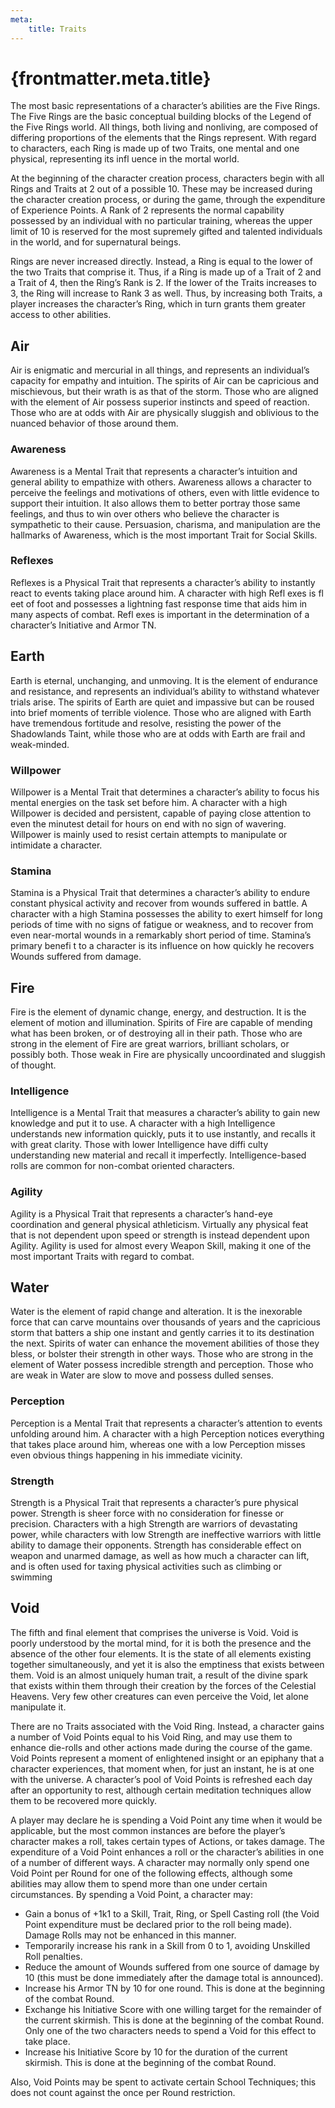 ```yaml
---
meta:
    title: Traits
---
```

# {frontmatter.meta.title}

The most basic representations of a character’s abilities are the Five Rings. The Five Rings are the basic conceptual building blocks of the Legend of the Five Rings world. All things, both living and nonliving, are composed of differing proportions of the elements that the Rings represent. With regard to characters, each Ring is made up of two Traits, one mental and one physical, representing its infl uence in the mortal world.

At the beginning of the character creation process, characters begin with all Rings and Traits at 2 out of a possible 10. These may be increased during the character creation process, or during the game, through the expenditure of Experience Points. A Rank of 2 represents the normal capability possessed by an individual with no particular training, whereas the upper limit of 10 is reserved for the most supremely gifted and talented individuals in the world, and for supernatural beings.

Rings are never increased directly. Instead, a Ring is equal to the lower of the two Traits that comprise it. Thus, if a Ring is made up of a Trait of 2 and a Trait of 4, then the Ring’s Rank is 2. If the lower of the Traits increases to 3, the Ring will increase to Rank 3 as well. Thus, by increasing both Traits, a player increases the character’s Ring, which in turn grants them greater access to other abilities.

## Air

Air is enigmatic and mercurial in all things, and represents an individual’s capacity for empathy and intuition. The spirits of Air can be capricious and mischievous, but their wrath is as that of the storm. Those who are aligned with the element of Air possess superior instincts and speed of reaction. Those who are at odds with Air are physically sluggish and oblivious to the nuanced behavior of those around them.

### Awareness

Awareness is a Mental Trait that represents a character’s intuition and general ability to empathize with others. Awareness allows a character to perceive the feelings and motivations of others, even with little evidence to support their intuition. It also allows them to better portray those same feelings, and thus to win over others who believe the character is sympathetic to their cause. Persuasion, charisma, and manipulation are the hallmarks of Awareness, which is the most important Trait for Social Skills.

### Reflexes

Reflexes is a Physical Trait that represents a character’s ability to instantly react to events taking place around him. A character with high Refl exes is fl eet of foot and possesses a lightning fast response time that aids him in many aspects of combat. Refl exes is important in the determination of a character’s Initiative and Armor TN.

## Earth

Earth is eternal, unchanging, and unmoving. It is the element of endurance and resistance, and represents an individual’s ability to withstand whatever trials arise. The spirits of Earth are quiet and impassive but can be roused into brief moments of terrible violence. Those who are aligned with Earth have tremendous fortitude and resolve, resisting the power of the Shadowlands Taint, while those who are at odds with Earth are frail and weak-minded.

### Willpower

Willpower is a Mental Trait that determines a character’s ability to focus his mental energies on the task set before him. A character with a high Willpower is decided and persistent, capable of paying close attention to even the minutest detail for hours on end with no sign of wavering. Willpower is mainly used to resist certain attempts to manipulate or intimidate a character.

### Stamina

Stamina is a Physical Trait that determines a character’s ability to endure constant physical activity and recover from wounds suffered in battle. A character with a high Stamina possesses the ability to exert himself for long periods of time with no signs of fatigue or weakness, and to recover from even near-mortal wounds in a remarkably short period of time. Stamina’s primary benefi t to a character is its influence on how quickly he recovers Wounds suffered from damage.

## Fire

Fire is the element of dynamic change, energy, and destruction. It is the element of motion and illumination. Spirits of Fire are capable of mending what has been broken, or of destroying all in their path. Those who are strong in the element of Fire are great warriors, brilliant scholars, or possibly both. Those weak in Fire are physically uncoordinated and sluggish of thought.

### Intelligence

Intelligence is a Mental Trait that measures a character’s ability to gain new knowledge and put it to use. A character with a high Intelligence understands new information quickly, puts it to use instantly, and recalls it with great clarity. Those with lower Intelligence have diffi culty understanding new material and recall it imperfectly. Intelligence-based rolls are common for non-combat oriented characters.

### Agility

Agility is a Physical Trait that represents a character’s hand-eye coordination and general physical athleticism. Virtually any physical feat that is not dependent upon speed or strength is instead dependent upon Agility. Agility is used for almost every Weapon Skill, making it one of the most important Traits with regard to combat.

## Water

Water is the element of rapid change and alteration. It is the inexorable force that can carve mountains over thousands of years and the capricious storm that batters a ship one instant and gently carries it to its destination the next. Spirits of water can enhance the movement abilities of those they bless, or bolster their strength in other ways. Those who are strong in the element of Water possess incredible strength and perception. Those who are weak in Water are slow to move and possess dulled senses.

### Perception

Perception is a Mental Trait that represents a character’s attention to events unfolding around him. A character with a high Perception notices everything that takes place around him, whereas one with a low Perception misses even obvious things happening in his immediate vicinity.

### Strength

Strength is a Physical Trait that represents a character’s pure physical power. Strength is sheer force with no consideration for finesse or precision. Characters with a high Strength are warriors of devastating power, while characters with low Strength are ineffective warriors with little ability to damage their opponents. Strength has considerable effect on weapon and unarmed damage, as well as how much a character can lift, and is often used for taxing physical activities such as climbing or swimming

## Void

The fifth and final element that comprises the universe is Void. Void is poorly understood by the mortal mind, for it is both the presence and the absence of the other four elements. It is the state of all elements existing together simultaneously, and yet it is also the emptiness that exists between them. Void is an almost uniquely human trait, a result of the divine spark that exists within them through their creation by the forces of the Celestial Heavens. Very few other creatures can even perceive the Void, let alone manipulate it.

There are no Traits associated with the Void Ring. Instead, a character gains a number of Void Points equal to his Void Ring, and may use them to enhance die-rolls and other actions made during the course of the game. Void Points represent a moment of enlightened insight or an epiphany that a character experiences, that moment when, for just an instant, he is at one with the universe. A character’s pool of Void Points is refreshed each day after an opportunity to rest, although certain meditation techniques allow them to be recovered more quickly.

A player may declare he is spending a Void Point any time when it would be applicable, but the most common instances are before the player’s character makes a roll, takes certain types of Actions, or takes damage. The expenditure of a Void Point enhances a roll or the character’s abilities in one of a number of different ways. A character may normally only spend one Void Point per Round for one of the following effects, although some abilities may allow them to spend more than one under certain circumstances. By spending a Void Point, a character may:

- Gain a bonus of +1k1 to a Skill, Trait, Ring, or Spell Casting roll (the Void Point expenditure must be declared prior to the roll being made). Damage Rolls may not be enhanced in this manner.
- Temporarily increase his rank in a Skill from 0 to 1, avoiding Unskilled Roll penalties.
- Reduce the amount of Wounds suffered from one source of damage by 10 (this must be done immediately after the damage total is announced).
- Increase his Armor TN by 10 for one round. This is done at the beginning of the combat Round.
- Exchange his Initiative Score with one willing target for the remainder of the current skirmish. This is done at the beginning of the combat Round. Only one of the two characters needs to spend a Void for this effect to take place.
- Increase his Initiative Score by 10 for the duration of the current skirmish. This is done at the beginning of the combat Round.

Also, Void Points may be spent to activate certain School Techniques; this does not count against the once per Round restriction.

